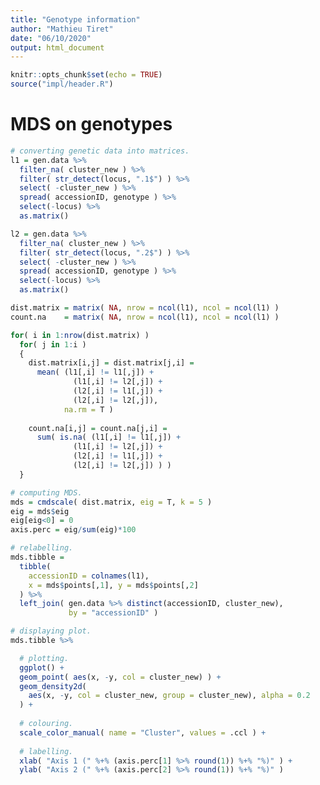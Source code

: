 ```yaml
---
title: "Genotype information"
author: "Mathieu Tiret"
date: "06/10/2020"
output: html_document
---
```


```r
knitr::opts_chunk$set(echo = TRUE)
source("impl/header.R")
```

# MDS on genotypes


```r
# converting genetic data into matrices. 
l1 = gen.data %>% 
  filter_na( cluster_new ) %>% 
  filter( str_detect(locus, ".1$") ) %>% 
  select( -cluster_new ) %>%
  spread( accessionID, genotype ) %>% 
  select(-locus) %>% 
  as.matrix()

l2 = gen.data %>% 
  filter_na( cluster_new ) %>% 
  filter( str_detect(locus, ".2$") ) %>% 
  select( -cluster_new ) %>%
  spread( accessionID, genotype ) %>% 
  select(-locus) %>% 
  as.matrix()

```


```r
dist.matrix = matrix( NA, nrow = ncol(l1), ncol = ncol(l1) )
count.na    = matrix( NA, nrow = ncol(l1), ncol = ncol(l1) )

for( i in 1:nrow(dist.matrix) )
  for( j in 1:i )
  {
    dist.matrix[i,j] = dist.matrix[j,i] = 
      mean( (l1[,i] != l1[,j]) + 
              (l1[,i] != l2[,j]) +
              (l2[,i] != l1[,j]) +
              (l2[,i] != l2[,j]), 
            na.rm = T )
    
    count.na[i,j] = count.na[j,i] = 
      sum( is.na( (l1[,i] != l1[,j]) + 
              (l1[,i] != l2[,j]) +
              (l2[,i] != l1[,j]) +
              (l2[,i] != l2[,j]) ) )
  }
```


```r
# computing MDS.
mds = cmdscale( dist.matrix, eig = T, k = 5 )
eig = mds$eig
eig[eig<0] = 0
axis.perc = eig/sum(eig)*100

# relabelling. 
mds.tibble =
  tibble(
    accessionID = colnames(l1), 
    x = mds$points[,1], y = mds$points[,2]
  ) %>%
  left_join( gen.data %>% distinct(accessionID, cluster_new),
             by = "accessionID" )

# displaying plot. 
mds.tibble %>% 

  # plotting. 
  ggplot() + 
  geom_point( aes(x, -y, col = cluster_new) ) + 
  geom_density2d(
    aes(x, -y, col = cluster_new, group = cluster_new), alpha = 0.2
  ) + 
  
  # colouring. 
  scale_color_manual( name = "Cluster", values = .ccl ) +
  
  # labelling.
  xlab( "Axis 1 (" %+% (axis.perc[1] %>% round(1)) %+% "%)" ) +
  ylab( "Axis 2 (" %+% (axis.perc[2] %>% round(1)) %+% "%)" )
```








